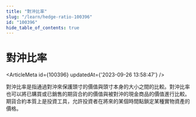 ```yaml
---
title: "對沖比率"
slug: "/learn/hedge-ratio-100396"
id: "100396"
hide_table_of_contents: true
---
```



# 對沖比率

<ArticleMeta id={100396} updatedAt={'2023-09-26 13:58:47'} />
<div className='border-solid border-b border-t-0 my-4 border-[var(--ifm-color-gray-300)]' />

對沖比率是指通過對沖來保護頭寸的價值與頭寸本身的大小之間的比較。對沖比率也可以將已購買或已銷售的期貨合約的價值與被對沖的現金商品的價值進行比較。期貨合約本質上是投資工具，允許投資者在將來的某個時間點鎖定某種實物資產的價格。
